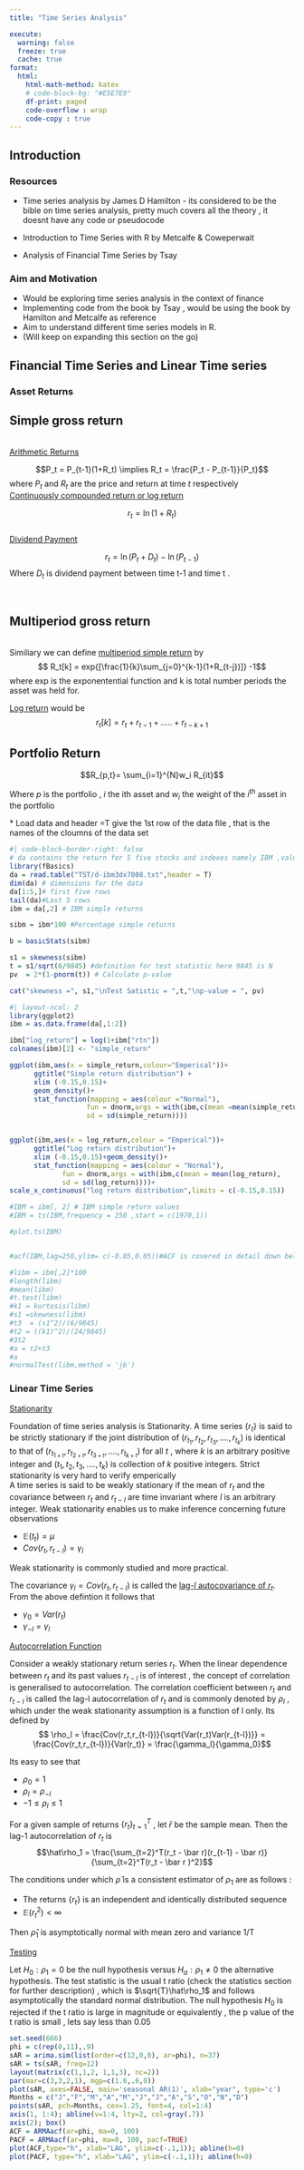 ```yaml
---
title: "Time Series Analysis"

execute: 
  warning: false
  freeze: true
  cache: true
format:
  html:
    html-math-method: katex
    # code-block-bg: "#E5E7E9"
    df-print: paged
    code-overflow : wrap
    code-copy : true
---
```


## Introduction

### Resources

-   Time series analysis by James D Hamilton - its considered to be the bible on time series analysis, pretty much covers all the theory , it doesnt have any code or pseudocode

-   Introduction to Time Series with R by Metcalfe & Coweperwait

-   Analysis of Financial Time Series by Tsay

### Aim and Motivation

-   Would be exploring time series analysis in the context of finance
-   Implementing code from the book by Tsay , would be using the book by Hamilton and Metcalfe as reference
-   Aim to understand different time series models in R.
-   (Will keep on expanding this section on the go)

## Financial Time Series and Linear Time series

### Asset Returns

::: {#def-Simple_gross_return}
## Simple gross return

<br/> <u>Arithmetic Returns</u>

$$P_t = P_{t-1}(1+R_t) \implies R_t = \frac{P_t - P_{t-1}}{P_t}$$ where $P_t$ and $R_t$ are the price and return at time $t$ respectively <br/> <u>Continuously compounded return or log return</u>

$$r_t = \ln(1+R_t)$$ <br/> <u>Dividend Payment</u>

$$r_t = \ln(P_t + D_t) -\ln(P_{t-1})$$ Where $D_t$ is dividend payment between time t-1 and time t .
:::

<br/>

::: {#def-Multiperiod_simple_return}
## Multiperiod gross return

<br/> Similiary we can define <u>multiperiod simple return</u> by $$ R_t[k] = exp{[\frac{1}{k}\sum_{j=0}^{k-1}(1+R_{t-j})]} -1$$ where exp is the exponentential function and k is total number periods the asset was held for.

<u>Log return</u> would be $$ r_t[k] = r_t +r_{t-1}+.....+r_{t-k+1}$$
:::

::: {#def-Portfolio_return}
## Portfolio Return

$$R_{p,t}= \sum_{i=1}^{N}w_i R_{it}$$

Where $p$ is the portfolio , $i$ the ith asset and $w_i$ the weight of the $i^{th}$ asset in the portfolio
:::

[\* Load data and header =T give the 1st row of the data file , that is the names of the cloumns of the data set]{.aside}

```r
#| code-block-border-right: false
# da contains the return for 5 five stocks and indexes namely IBM ,value-weighted , equal-weighted and S&P composite index from 1970 to 2008
library(fBasics)
da = read.table("TST/d-ibm3dx7008.txt",header = T) 
dim(da) # dimensions for the data
da[1:5,]# first five rows
tail(da)#Last 5 rows
ibm = da[,2] # IBM simple returns

sibm = ibm*100 #Percentage simple returns 

b = basicStats(sibm)

s1 = skewness(sibm)
t = s1/sqrt(6/9845) #definition for test statistic here 9845 is N 
pv  = 2*(1-pnorm(t)) # Calculate p-value

cat("skewness =", s1,"\nTest Satistic = ",t,"\np-value = ", pv)

```

```r
#| layout-ncol: 2
library(ggplot2)
ibm = as.data.frame(da[,1:2])

ibm["log_return"] = log(1+ibm["rtn"])
colnames(ibm)[2] <- "simple_return"

ggplot(ibm,aes(x = simple_return,colour="Emperical"))+
      ggtitle("Simple return distribution") + 
      xlim (-0.15,0.15)+
      geom_density()+
      stat_function(mapping = aes(colour ="Normal"),
                   fun = dnorm,args = with(ibm,c(mean =mean(simple_return),
                   sd = sd(simple_return))))


ggplot(ibm,aes(x = log_return,colour = "Emperical"))+
      ggtitle("Log return distribution")+ 
      xlim (-0.15,0.15)+geom_density()+
      stat_function(mapping = aes(colour = "Normal"),
             fun = dnorm,args = with(ibm,c(mean = mean(log_return),
             sd = sd(log_return))))+ 
scale_x_continuous("log return distribution",limits = c(-0.15,0.15))

```

```r
#IBM = ibm[, 2] # IBM simple return values
#IBM = ts(IBM,frequency = 250 ,start = c(1970,1))

#plot.ts(IBM)


#acf(IBM,lag=250,ylim= c(-0.05,0.05))#ACF is covered in detail down below , the x axis label is fraction of unit time 

#libm = ibm[,2]*100
#length(libm)
#mean(libm)
#t.test(libm)
#k1 = kurtosis(libm)
#s1 =skewness(libm)
#t3  = (s1^2)/(6/9845)
#t2 = ((k1)^2)/(24/9845)
#3t2
#a = t2+t3
#a
#normalTest(libm,method = 'jb')
```

### Linear Time Series

<u> Stationarity</u>

Foundation of time series analysis is Stationarity. A time series $\{r_t\}$ is said to be strictly stationary if the joint distribution of $(r_{t_{1}},r_{t_{2}},r_{t_{3}},....,r_{t_{k}})$ is identical to that of $(r_{t_{1+t}},r_{t_{2+t}},r_{t_{3+t}},....,r_{t_{k+t}})$ for all $t$ , where $k$ is an arbitrary positive integer and $(t_1,t_2,t_3,....,t_k)$ is collection of $k$ positive integers. Strict stationarity is very hard to verify emperically <br/> A time series is said to be weakly stationary if the mean of $r_t$ and the covariance between $r_t$ and $r_{t-l}$ are time invariant where $l$ is an arbitrary integer. Weak stationarity enables us to make inference concerning future observations

-   $\mathbb{E}(t_t) = \mu$
-   $Cov(r_t,r_{t-l}) = \gamma_l$

Weak stationarity is commonly studied and more practical.

The covariance $\gamma_l = Cov(r_t,r_{t-l})$ is called the <u>lag-$l$ autocovariance of $r_t$</u>. From the above defintion it follows that

-   $\gamma_0=Var(r_t)$
-   $\gamma_{-l} = \gamma_l$

<u> Autocorrelation Function</u>

Consider a weakly stationary return series $r_t$. When the linear dependence between $r_t$ and its past values $r_{t-l}$ is of interest , the concept of correlation is generalised to autocorrelation. The correlation coefficient between $r_t$ and $r_{t-l}$ is called the lag-l autocorrelation of $r_t$ and is commonly denoted by $\rho_l$ , which under the weak stationarity assumption is a function of l only. Its defined by $$ \rho_l = \frac{Cov(r_t,r_{t-l})}{\sqrt{Var(r_t)Var(r_{t-l})}} = \frac{Cov(r_t,r_{t-l})}{Var(r_t)} = \frac{\gamma_l}{\gamma_0}$$

Its easy to see that

-   $\rho_0 = 1$
-   $\rho_l = \rho_{-l}$
-   $-1\leq \rho_l \leq 1$

For a given sample of returns $\{r_t\}_{t=1}^T$ , let $\bar r$ be the sample mean. Then the lag-1 autocorrelation of $r_t$ is $$\hat\rho_1 = \frac{\sum_{t=2}^T(r_t - \bar r)(r_{t-1} - \bar r)}{\sum_{t=2}^T(r_t - \bar r )^2}$$

The conditions under which $\hat\rho$ is a consistent estimator of $\rho_1$ are as follows :

-   The returns $\{r_t\}$ is an independent and identically distributed sequence
-   $\mathbb{E}(r_t^2) < \infty$

Then $\hat\rho_1$ is asymptotically normal with mean zero and variance 1/T

<u>Testing</u>

Let $H_0 : \rho_1 = 0$ be the null hypothesis versus $H_a : \rho_1 \neq 0$ the alternative hypothesis. The test statistic is the usual t ratio (check the statistics section for further description) , which is $\sqrt{T}\hat\rho_1$ and follows asymptotically the standard normal distribution. The null hypothesis $H_0$ is rejected if the t ratio is large in magnitude or equivalently , the p value of the t ratio is small , lets say less than 0.05

```r

set.seed(666)
phi = c(rep(0,11),.9)
sAR = arima.sim(list(order=c(12,0,0), ar=phi), n=37)
sAR = ts(sAR, freq=12)
layout(matrix(c(1,1,2, 1,1,3), nc=2))
par(mar=c(3,3,2,1), mgp=c(1.6,.6,0))
plot(sAR, axes=FALSE, main='seasonal AR(1)', xlab="year", type='c')
Months = c("J","F","M","A","M","J","J","A","S","O","N","D") 
points(sAR, pch=Months, cex=1.25, font=4, col=1:4)
axis(1, 1:4); abline(v=1:4, lty=2, col=gray(.7))
axis(2); box()
ACF = ARMAacf(ar=phi, ma=0, 100)
PACF = ARMAacf(ar=phi, ma=0, 100, pacf=TRUE)
plot(ACF,type="h", xlab="LAG", ylim=c(-.1,1)); abline(h=0) 
plot(PACF, type="h", xlab="LAG", ylim=c(-.1,1)); abline(h=0)
```
